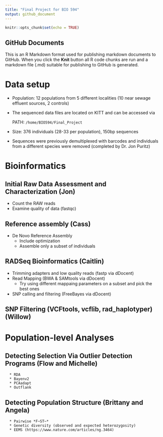 ```yaml
---
title: "Final Project for BIO 594"
output: github_document
---
```


```r
knitr::opts_chunk$set(echo = TRUE)
```

## GitHub Documents

This is an R Markdown format used for publishing markdown documents to GitHub. When you click the **Knit** button all R code chunks are run and a markdown file (.md) suitable for publishing to GitHub is generated.

# Data setup
* Population: 12 populations from 5 different localities (10 near sewage effluent sources, 2 controls)
* The sequenced data files are located on KITT and can be accessed via

  PATH:  `/home/BIO594/Final_Project`
* Size: 376 individuals (28-33 per population), 150bp sequences
* Sequences were previously demultiplexed with barcodes and individuals from a different species were removed (completed by Dr. Jon Puritz)

# Bioinformatics

## Initial Raw Data Assessment and Characterization (Jon)
  * Count the RAW reads
  * Examine quality of data (fastqc)

## Reference assembly (Cass)
   * De Novo Reference Assembly 
      * Include optimization
      * Assemble only a subset of individuals

## RADSeq Bioinformatics (Caitlin)
   * Trimming adapters and low quality reads (fastp via dDocent)
   * Read Mapping (BWA & SAMtools via dDocent)
      * Try using different mappaing parameters on a subset and pick the best ones
   * SNP calling and filtering (FreeBayes via dDocent)

## SNP Filtering (VCFtools, vcflib, rad_haplotyper) (Willow)

# Population-level Analyses

## Detecting Selection Via Outlier Detection Programs (Flow and Michelle)
      * RDA 
      * Bayenv2
      * PCAadapt
      * Outflank

## Detecting Population Structure (Brittany and Angela)
      * Pairwise *F~ST~*
      * Genetic diversity (observed and expected heterozygosity)
      * EEMS (https://www.nature.com/articles/ng.3464)

